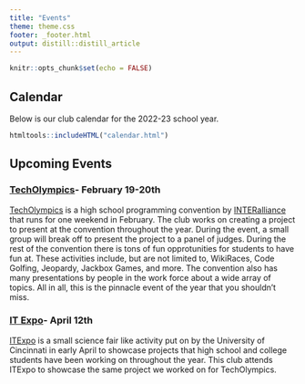 ```yaml
---
title: "Events"
theme: theme.css
footer: _footer.html
output: distill::distill_article
---
```


```r
knitr::opts_chunk$set(echo = FALSE)
```


## Calendar
Below is our club calendar for the 2022-23 school year.

```r
htmltools::includeHTML("calendar.html")
```

## Upcoming Events
### [TechOlympics](https://techolympics.org/)- February 19-20th
[TechOlympics](https://techolympics.org/) is a high school programming convention by [INTERalliance](https://interalliance.org/home/) that runs for one weekend in February. The club works on creating a project to present at the convention throughout the year. During the event, a small group will break off to present the project to a panel of judges. During the rest of the convention there is tons of fun opprotunities for students to have fun at. These activities include, but are not limited to, WikiRaces, Code Golfing, Jeopardy, Jackbox Games, and more. The convention also has many presentations by people in the work force about a wide array of topics. All in all, this is the pinnacle event of the year that you shouldn't miss.

### [IT Expo](https://itexpo.live/)- April 12th
[ITExpo](https://itexpo.live/) is a small science fair like activity put on by the University of Cincinnati in early April to showcase projects that high school and college students have been working on throughout the year. This club attends ITExpo to showcase the same project we worked on for TechOlympics.